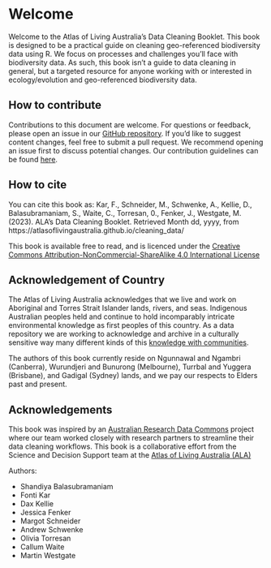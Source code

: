 # Welcome {.unnumbered}

Welcome to the Atlas of Living Australia's Data Cleaning Booklet. This book is
designed to be a practical guide on cleaning geo-referenced biodiversity data
using R. We focus on processes and challenges you'll face with
biodiversity data. As such, this book isn't a guide to data cleaning in general,
but a targeted resource for anyone working with or interested in ecology/evolution and geo-referenced 
biodiversity data.

<!-- beautiful dataviz here? -->

## How to contribute

Contributions to this document are welcome. For questions or feedback, please
open an issue in our [GitHub
repository](https://github.com/AtlasOfLivingAustralia/cleaning_data/issues). If
you'd like to suggest content changes, feel free to submit a pull request. We
recommend opening an issue first to discuss potential changes. Our contribution
guidelines can be found
[here](https://github.com/AtlasOfLivingAustralia/cleaning_data/blob/main/CONTRIBUTING.md).
  
## How to cite

You can cite this book as:
Kar, F., Schneider, M., Schwenke, A., Kellie, D., Balasubramaniam, S., Waite, C., Torresan, 0., Fenker, J., Westgate, M. (2023). ALA's Data Cleaning Booklet. Retrieved Month dd, yyyy, from https://atlasoflivingaustralia.github.io/cleaning_data/

<!-- This is a placeholder licence -->
<!-- actual repository should also contain a licence doc; preferably matching I think -->
This book is available free to read, and is licenced under the 
[Creative Commons Attribution-NonCommercial-ShareAlike 4.0 International License](https://creativecommons.org/licenses/by-nc-sa/4.0/) 

## Acknowledgement of Country

The Atlas of Living Australia acknowledges that we live and work on Aboriginal and Torres Strait Islander lands, rivers, and seas. Indigenous Australian peoples held and continue to hold incomparably intricate environmental knowledge as first peoples of this country. As a data repository we are working to acknowledge and archive in a culturally sensitive way many different kinds of this [knowledge with communities](https://www.ala.org.au/indigenous-ecological-knowledge/).

The authors of this book currently reside on Ngunnawal and Ngambri (Canberra), Wurundjeri and Bunurong (Melbourne), Turrbal and Yuggera (Brisbane), and Gadigal (Sydney) lands, and we pay our respects to Elders past and present.   

## Acknowledgements {.unnumbered}

This book was inspired by an [Australian Research Data
Commons](https://ardc.edu.au/) project where our team worked closely with
research partners to streamline their data cleaning workflows. This book is a
collaborative effort from the Science and Decision Support team at the [Atlas of Living Australia (ALA)](https://www.ala.org.au/)

Authors:

- Shandiya Balasubramaniam
- Fonti Kar
- Dax Kellie
- Jessica Fenker 
- Margot Schneider
- Andrew Schwenke
- Olivia Torresan
- Callum Waite
- Martin Westgate
